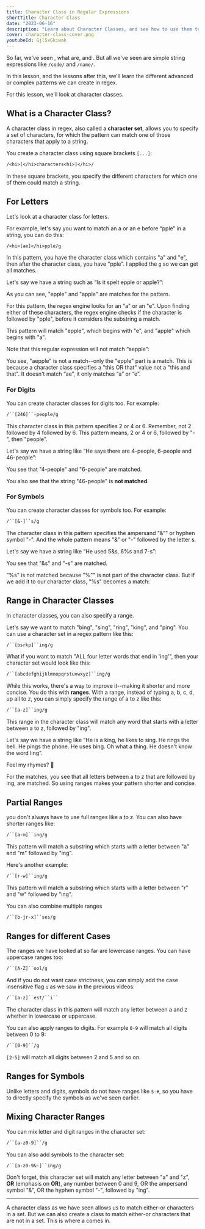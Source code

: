 ```yaml
---
title: Character Class in Regular Expressions
shortTitle: Character Class
date: "2023-06-16"
description: "Learn about Character Classes, and see how to use them to write advanced regular expressions"
cover: character-class-cover.png
youtubeId: Gjl5xGkiwak
---
```


So far, we've seen <CourseLink course='regex' path="first-regular-expression" label='how to create regular expressions'/>, what <CourseLink course='regex' path="flags" label='flags'/> are, and <CourseLink course='regex' path="how-regular-expressions-work" label='how regular expressions work under the hood'/>. But all we've seen are simple string expressions like `/code/` and `/name/`.

In this lesson, and the lessons after this, we'll learn the different advanced or complex patterns we can create in regex.

For this lesson, we'll look at character classes.

## What is a Character Class?

A character class in regex, also called a **character set**, allows you to specify a set of characters, for which the pattern can match one of those characters that apply to a string.

You create a character class using square brackets `[...]`:

```txt
/<hi>[</hi>characters<hi>]</hi>/
```

In these square brackets, you specify the different characters for which one of them could match a string.

## For Letters

Let's look at a character class for letters.

For example, let's say you want to match an a or an e before “pple” in a string, you can do this:

```txt
/<hi>[ae]</hi>pple/g
```

In this pattern, you have the character class which contains "a" and "e", then after the character class, you have "pple". I applied the `g` <CourseLink course='regex' path="flags" label='flag'/> so we can get all matches.

Let's say we have a string such as “Is it spelt epple or apple?”:

<Regex pattern="/[ae]pple/g" input="Is it spelt epple or apple?" />

As you can see, "epple" and "apple" are matches for the pattern.

For this pattern, the regex engine looks for an "a" or an "e". Upon finding either of these characters, the regex engine checks if the character is followed by "pple", before it considers the substring a match.

This pattern will match "epple", which begins with "e", and "apple" which begins with "a".

Note that this regular expression will not match “aepple”:

<Regex pattern="/[ae]pple/g" input="Is it spelt epple or aepple?" />

You see, "aepple" is not a match--only the "epple" part is a match. This is because a character class specifies a "this OR that" value not a "this and that". It doesn't match “ae”, it only matches “a” or “e”.

### For Digits

You can create character classes for digits too. For example:

```txt
/``[246]``-people/g
```

This character class in this pattern specifies 2 or 4 or 6. Remember, not 2 followed by 4 followed by 6. This pattern means, 2 or 4 or 6, followed by "-", then "people".

Let's say we have a string like “He says there are 4-people, 6-people and 46-people”:

<Regex pattern="/[246]-people/g" input="He says there are 4-people, 6-people and 46-people" />

You see that "4-people" and "6-people" are matched.

You also see that the string "46-people" is **not matched**.

### For Symbols

You can create character classes for symbols too. For example:

```txt
/``[&-]``s/g
```

The character class in this pattern specifies the ampersand "&"" or hyphen symbol "-". And the whole pattern means "&" or "-" followed by the letter s.

Let's say we have a string like “He used 5&s, 6%s and 7-s”:

<Regex pattern="/[&-]s/g" input="He used 5&s, 6%s and 7-s" />

You see that "&s" and "-s" are matched.

"%s" is not matched because "%"" is not part of the character class. But if we add it to our character class, "%s" becomes a match:

<Regex pattern="/[&%-]s/g" input="He used 5&s, 6%s and 7-s" />

## Range in Character Classes

In character classes, you can also specify a range.

Let's say we want to match "bing", "sing", "ring", "king", and "ping". You can use a character set in a regex pattern like this:

```txt
/``[bsrkp]``ing/g
```

What if you want to match "ALL four letter words that end in 'ing'", then your character set would look like this:

```txt
/``[abcdefghijklmnopqrstuvwxyz]``ing/g
```

While this works, there's a way to improve it--making it shorter and more concise. You do this with **ranges**. With a range, instead of typing a, b, c, d, up all to z, you can simply specify the range of a to z like this:

```txt
/``[a-z]``ing/g
```

This range in the character class will match any word that starts with a letter between a to z, followed by "ing".

Let's say we have a string like “He is a king, he likes to sing. He rings the bell. He pings the phone. He uses bing. Oh what a thing. He doesn't know the word ling”.

Feel my rhymes? 🌝

<Regex pattern="/[a-z]ing/g" input="He is a king, he likes to sing. He rings the bell. He pings the phone. He uses bing. Oh what a thing. He doesn't know the word ling" />

For the matches, you see that all letters between a to z that are followed by ing, are matched. So using ranges makes your pattern shorter and concise.

## Partial Ranges

you don't always have to use full ranges like a to z. You can also have shorter ranges like:

```txt
/``[a-m]``ing/g
```

This pattern will match a substring which starts with a letter between "a" and "m" followed by "ing".

Here's another example:

```txt
/``[r-w]``ing/g
```

This pattern will match a substring which starts with a letter between "r" and "w" followed by "ing".

You can also combine multiple ranges

```txt
/``[b-jr-x]``ses/g
```

## Ranges for different Cases

The ranges we have looked at so far are lowercase ranges. You can have uppercase ranges too:

```txt
/``[A-Z]``ool/g
```

And if you do not want case strictness, you can simply add the case insensitive flag `i` as we saw in the previous videos:

```txt
/``[a-z]``est/``i``
```

The character class in this pattern will match any letter between a and z whether in lowercase or uppercase.

You can also apply ranges to digits. For example `0-9` will match all digits between 0 to 9:

```txt
/``[0-9]``/g
```

`[2-5]` will match all digits between 2 and 5 and so on.

## Ranges for Symbols

Unlike letters and digits, symbols do not have ranges like `$-#`, so you have to directly specify the symbols as we've seen earlier.

## Mixing Character Ranges

You can mix letter and digit ranges in the character set:

```txt
/``[a-z0-9]``/g
```

You can also add symbols to the character set:

```txt
/``[a-z0-9&-]``ing/g
```

Don't forget, this character set will match any letter between "a" and "z", **OR** (emphasis on **OR**), any number between 0 and 9, OR the ampersand symbol "&", OR the hyphen symbol "-", followed by "ing".

---

A character class as we have seen allows us to match either-or characters in a set. But we can also create a class to match either-or characters that are not in a set. This is where a <CourseLink course='regex' path="negated-character-class" label='Negated Character Class'/> comes in.